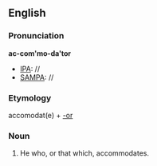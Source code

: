 ==English==
===Pronunciation===
'''ac-com'mo-da'tor'''
*[[IPA]]: //
*[[SAMPA]]: //

===Etymology===
accomodat(e) + [[-or]]

===Noun===
{{infl|en|noun}}
#He who, or that which, accommodates.
<!-- ''Warburton.''> -->